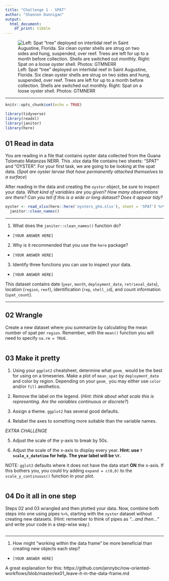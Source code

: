 ```yaml
---
title: "Challenge 1 - SPAT"
author: "Shannon Dunnigan"
output:
  html_document:
    df_print: tibble
---
```


![Left: Spat "tree" deployed on intertidal reef in Saint Augustine, Florida. Six clean oyster shells are strug on two sides and hung, suspended, over reef. Trees are left for up to a month before collection. Shells are switched out monthly. Right: Spat on a loose oyster shell. Photos: GTMNERR](spat_cropped.png)

***

```r
knitr::opts_chunk$set(echo = TRUE)

library(tidyverse)
library(readxl)
library(janitor)
library(here)
```

## 01 Read in data

You are reading in a file that contains oyster data collected from the Guana Tolomato Matanzas NERR. This .xlsx data file contains two sheets: "SPAT" and "OYSTER". For your first task, we are going to be looking at the spat data. (*Spat are oyster larvae that have permanently attached themselves to a surface*)

After reading in the data and creating the `oyster` object, be sure to inspect your data. *What kind of variables are you given? How many observations are there? Can you tell if this is a wide or long dataset? Does it appear tidy?*

```r
oyster <- read_xlsx(here::here('oysters_gtm.xlsx'), sheet = 'SPAT') %>%
  janitor::clean_names()
```

***

1.   What does the `janitor::clean_names()` function do? 

*     [YOUR ANSWER HERE]

2.   Why is it recommended that you use the `here` package? 

*     [YOUR ANSWER HERE]

3.   Identify three functions you can use to inspect your data. 

*     [YOUR ANSWER HERE]


This dataset contains date (`year`, `month`, `deployment_date`, `retrieval_date`), location (`region`, `reef`), identification (`rep`, `shell_id`), and count information (`spat_count`). 


***

## 02 Wrangle

Create a new dataset where you summarize by calculating the mean number of spat per `region`. Remember, with the `mean()` function you will need to specify `na.rm = TRUE`.

```r


  
```

## 03 Make it pretty

1.   Using your `ggplot2` cheatsheet, determine what `geom_` would be the best for using on a timeseries. Make a plot of `mean_spat` by `deployment_date` and color by region. Depending on your `geom_` you may either use `color` and/or `fill` aesthetics. 

2.   Remove the label on the legend. (*Hint: think about what scale this is representing. Are the variables continuous or discrete?*)

3.   Assign a theme. `ggplot2` has several good defaults.

4.   Relabel the axes to something more suitable than the variable names. 

*EXTRA CHALLENGE*

5.   Adjust the scale of the y-axis to break by 50s.

6.   Adjust the scale of the x-axis to display every year. **Hint: use `?scale_x_datetime` for help. The year label will be `%Y`.**



NOTE:  `gglot2` defaults where it does not have the data start **ON** the x-axis. If this bothers you, you could try adding `expand = c(0,0)` to the `scale_y_continuous()` function in your plot.

```r



```

## 04 Do it all in one step

Steps 02 and 03 wrangled and then plotted your data. Now, combine both steps into one using pipes `%>%`, starting with the `oyster` dataset without creating new datasets. (Hint: remember to think of pipes as *"...and then..."* and write your code in a step-wise way.)

```r



```

***
1.   How might "working within the data frame" be more beneficial than creating new objects each step?

*     [YOUR ANSWER HERE]

A great explanation for this: https://github.com/jennybc/row-oriented-workflows/blob/master/ex01_leave-it-in-the-data-frame.md 